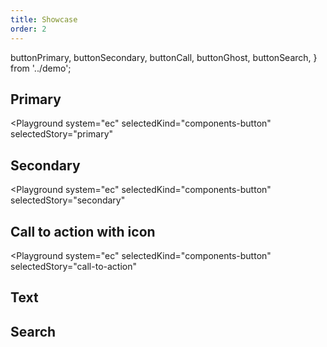 ```yaml
---
title: Showcase
order: 2
---
```


  buttonPrimary,
  buttonSecondary,
  buttonCall,
  buttonGhost,
  buttonSearch,
} from '../demo';

## Primary

<Playground
  system="ec"
  selectedKind="components-button"
  selectedStory="primary"
>
  <Html markup={buttonPrimary} />
</Playground>

## Secondary

<Playground
  system="ec"
  selectedKind="components-button"
  selectedStory="secondary"
>
  <Html markup={buttonSecondary} />
</Playground>

## Call to action with icon

<Playground
  system="ec"
  selectedKind="components-button"
  selectedStory="call-to-action"
>
  <Html markup={buttonCall} />
</Playground>

## Text

<Playground system="ec" selectedKind="components-button" selectedStory="text">
  <Html markup={buttonGhost} />
</Playground>

## Search

<Playground system="ec" selectedKind="components-button" selectedStory="search">
  <Html markup={buttonSearch} />
</Playground>
